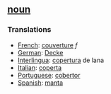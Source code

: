 == [[noun]] == 
=== Translations === 
*[[French]]: [[couverture]] ''f''
*[[German]]: [[Decke]] 
*[[Interlingua]]: [[copertura]] de lana 
*[[Italian]]: [[coperta]] 
*[[Portuguese]]: [[cobertor]] 
*[[Spanish]]: [[manta]]